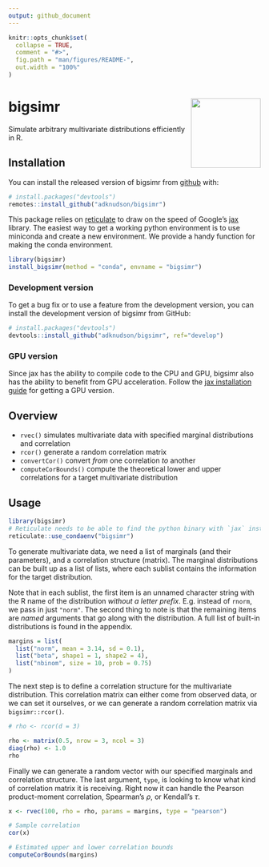 ```yaml
---
output: github_document
---
```


<!-- README.md is generated from README.Rmd. Please edit that file -->

```r
knitr::opts_chunk$set(
  collapse = TRUE,
  comment = "#>",
  fig.path = "man/figures/README-",
  out.width = "100%"
)
```

# bigsimr <a href='https://github.com/adknudson/bigsimr'><img src='man/figures/logo.png' align="right" height="139" /></a>

<!-- badges: start -->
<!-- badges: end -->

Simulate arbitrary multivariate distributions efficiently in R.

## Installation

You can install the released version of bigsimr from [github](https://github.com/) with:

```r
# install.packages("devtools")
remotes::install_github("adknudson/bigsimr")
```

This package relies on [reticulate](https://rstudio.github.io/reticulate/) to draw on the speed of Google's [jax](https://github.com/google/jax) library. The easiest way to get a working python environment is to use miniconda and create a new environment. We provide a handy function for making the conda environment.

```r
library(bigsimr)
install_bigsimr(method = "conda", envname = "bigsimr")
```

### Development version

To get a bug fix or to use a feature from the development version, you can install 
the development version of bigsimr from GitHub:

``` r
# install.packages("devtools")
devtools::install_github("adknudson/bigsimr", ref="develop")
```

### GPU version

Since jax has the ability to compile code to the CPU and GPU, bigsimr also has the ability to benefit from GPU acceleration. Follow the [jax installation guide](https://github.com/google/jax#installation) for getting a GPU version.

## Overview

* `rvec()` simulates multivariate data with specified marginal distributions and correlation
* `rcor()` generate a random correlation matrix
* `convertCor()` convert _from_ one correlation _to_ another
* `computeCorBounds()` compute the theoretical lower and upper correlations for a target multivariate distribution

## Usage

```r
library(bigsimr)
# Reticulate needs to be able to find the python binary with `jax` installed
reticulate::use_condaenv("bigsimr")
```

To generate multivariate data, we need a list of marginals (and their parameters), and a correlation structure (matrix). The marginal distributions can be built up as a list of lists, where each sublist contains the information for the target distribution. 

Note that in each sublist, the first item is an unnamed character string with the R name of the distribution _without a letter prefix_. E.g. instead of `rnorm`, we pass in just `"norm"`. The second thing to note is that the remaining items are _named_ arguments that go along with the distribution. A full list of built-in distributions is found in the appendix.

```r
margins = list(
  list("norm", mean = 3.14, sd = 0.1),
  list("beta", shape1 = 1, shape2 = 4),
  list("nbinom", size = 10, prob = 0.75)
)
```

The next step is to define a correlation structure for the multivariate distribution. This correlation matrix can either come from observed data, or we can set it ourselves, or we can generate a random correlation matrix via `bigsimr::rcor()`.

```r
# rho <- rcor(d = 3)

rho <- matrix(0.5, nrow = 3, ncol = 3)
diag(rho) <- 1.0
rho
```

Finally we can generate a random vector with our specified marginals and correlation structure. The last argument, `type`, is looking to know what kind of correlation matrix it is receiving. Right now it can handle the Pearson product-moment correlation, Spearman's $\rho$, or Kendall's $\tau$.

```r
x <- rvec(100, rho = rho, params = margins, type = "pearson")
```

```r
# Sample correlation
cor(x)
```

```r
# Estimated upper and lower correlation bounds
computeCorBounds(margins)
```

